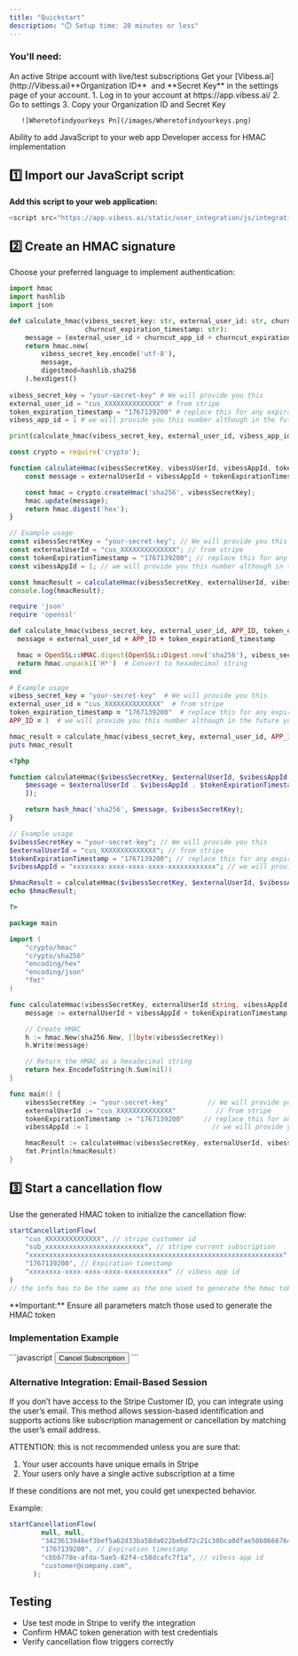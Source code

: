 ```yaml
---
title: "Quickstart"
description: "⏱️ Setup time: 20 minutes or less"
---
```


### You'll need:

<Info>
  An active Stripe account with live/test subscriptions
</Info>

<Info>
  Get your [Vibess.ai](http://Vibess.ai)**Organization ID**  and **Secret Key** in the settings page of your account.

  <Expandable title="👁️ How to get them">
    1. Log in to your account at https://app.vibess.ai/ 
    2. Go to settings
    3. Copy your Organization ID and Secret Key

       ![Wheretofindyourkeys Pn](/images/Wheretofindyourkeys.png)
  </Expandable>
</Info>

<Info>
  Ability to add JavaScript to your web app
</Info>

<Info>
  Developer access for HMAC implementation
</Info>

## 1️⃣ Import our JavaScript script

**Add this script to your web application:**

```javascript
<script src="https://app.vibess.ai/static/user_integration/js/integration_initiallizer.js"></script>
```

## 2️⃣ Create an HMAC signature

Choose your preferred language to implement authentication:

<CodeGroup>

```python Python
import hmac
import hashlib
import json

def calculate_hmac(vibess_secret_key: str, external_user_id: str, churncut_app_id: int | str,
                   churncut_expiration_timestamp: str):
    message = (external_user_id + churncut_app_id + churncut_expiration_timestamp).encode('utf-8')
    return hmac.new(
        vibess_secret_key.encode('utf-8'),
        message,
        digestmod=hashlib.sha256
    ).hexdigest()
    
vibess_secret_key = "your-secret-key" # We will provide you this
external_user_id = "cus_XXXXXXXXXXXXXX" # from stripe
token_expiration_timestamp = "1767139200" # replace this for any expiration date as a timestamp
vibess_app_id = 1 # we will provide you this number although in the future you may be abble to access it in our management app

print(calculate_hmac(vibess_secret_key, external_user_id, vibess_app_id, token_expiration_timestamp))
```


```javascript JavaScript
const crypto = require('crypto');

function calculateHmac(vibessSecretKey, vibessUserId, vibessAppId, tokenExpirationTimestamp) {
    const message = externalUserId + vibessAppId + tokenExpirationTimestamp

    const hmac = crypto.createHmac('sha256', vibessSecretKey);
    hmac.update(message);
    return hmac.digest('hex');
}

// Example usage
const vibessSecretKey = "your-secret-key"; // We will provide you this
const externalUserId = "cus_XXXXXXXXXXXXXX"; // from stripe
const tokenExpirationTimestamp = "1767139200"; // replace this for any expiration date as a timestamp
const vibessAppId = 1; // we will provide you this number although in the future you may be able to access it in our management app

const hmacResult = calculateHmac(vibessSecretKey, externalUserId, vibessAppId, tokenExpirationTimestamp);
console.log(hmacResult);
```


```ruby Ruby
require 'json'
require 'openssl'

def calculate_hmac(vibess_secret_key, external_user_id, APP_ID, token_expiration_timestamp)
  message = external_user_id + APP_ID + token_expirationE_timestamp

  hmac = OpenSSL::HMAC.digest(OpenSSL::Digest.new('sha256'), vibess_secret_key, message)
  return hmac.unpack1('H*')  # Convert to hexadecimal string
end

# Example usage
vibess_secret_key = "your-secret-key"  # We will provide you this
external_user_id = "cus_XXXXXXXXXXXXXX"  # from stripe
token_expiration_timestamp = "1767139200"  # replace this for any expiration date as a timestamp
APP_ID = 1  # we will provide you this number although in the future you may be able to access it in our management app

hmac_result = calculate_hmac(vibess_secret_key, external_user_id, APP_ID, EXPIRATION_TIMESTAMP)
puts hmac_result
```


```php PHP
<?php

function calculateHmac($vibessSecretKey, $externalUserId, $vibessAppId, $tokenExpirationTimestamp) {
    $message = $externalUserId . $vibessAppId . $tokenExpirationTimestamp
    ]);

    return hash_hmac('sha256', $message, $vibessSecretKey);
}

// Example usage
$vibessSecretKey = "your-secret-key"; // We will provide you this
$externalUserId = "cus_XXXXXXXXXXXXXX"; // from stripe
$tokenExpirationTimestamp = "1767139200"; // replace this for any expiration date as a timestamp
$vibessAppId = "xxxxxxxx-xxxx-xxxx-xxxx-xxxxxxxxxxxx"; // we will provide you this code although in the future you may be able to access it in our management app

$hmacResult = calculateHmac($vibessSecretKey, $externalUserId, $vibessAppId, $tokenExpirationTimestamp);
echo $hmacResult;

?>
```


```go GO [expandable]
package main

import (
	"crypto/hmac"
	"crypto/sha256"
	"encoding/hex"
	"encoding/json"
	"fmt"
)

func calculateHmac(vibessSecretKey, externalUserId string, vibessAppId string, tokenExpirationTimestamp string) string {
	message := externalUserId + vibessAppId + tokenExpirationTimestamp

	// Create HMAC
	h := hmac.New(sha256.New, []byte(vibessSecretKey))
	h.Write(message)

	// Return the HMAC as a hexadecimal string
	return hex.EncodeToString(h.Sum(nil))
}

func main() {
	vibessSecretKey := "your-secret-key"          // We will provide you this
	externalUserId := "cus_XXXXXXXXXXXXXX"          // from stripe
	tokenExpirationTimestamp := "1767139200"     // replace this for any expiration date as a timestamp
	vibessAppId := 1                               // we will provide you this number although in the future you may be able to access it in our management app

	hmacResult := calculateHmac(vibessSecretKey, externalUserId, vibessAppId, tokenExpirationTimestamp)
	fmt.Println(hmacResult)
}
```

</CodeGroup>

## 3️⃣ Start a cancellation flow

Use the generated HMAC token to initialize the cancellation flow:

```javascript
startCancellationFlow(
    "cus_XXXXXXXXXXXXXX", // stripe customer id
    "sub_xxxxxxxxxxxxxxxxxxxxxxxxx", // stripe current subscription
    "xxxxxxxxxxxxxxxxxxxxxxxxxxxxxxxxxxxxxxxxxxxxxxxxxxxxxxxxxxxxxxxx", // Here goes your hmac token
    "1767139200", // Expiration timestamp 
    "xxxxxxxx-xxxx-xxxx-xxxx-xxxxxxxxxxx" // vibess app id
)
// the info has to be the same as the one used to generate the hmac toke
```

<Warning>
  **Important:** Ensure all parameters match those used to generate the HMAC token
</Warning>

### Implementation Example

<AccordionGroup>
  <Accordion title="JS example" icon="circle-check">
    ```javascript
    <button onclick="handleCancellation()">Cancel Subscription</button> <script> 
    	function handleCancellation() { 
    	startCancellationFlow(
    		"cus_XXXXXXXXXXXXXX",
    		"sub_xxxxxxxxxxxxxxxxx", 
    		"your-hmac-token",
    		"1767139200",
    		"your-vibess-app-id" 
    			) 
    } </script>
    ```
  </Accordion>
</AccordionGroup>

### **Alternative Integration: Email-Based Session**

If you don’t have access to the Stripe Customer ID, you can integrate using the user’s email. This method allows session-based identification and supports actions like subscription management or cancellation by matching the user’s email address.

<Warning>
  ATTENTION: this is not recommended unless you are sure that:

  1. Your user accounts have unique emails in Stripe
  2. Your users only have a single active subscription at a time

  If these conditions are not met, you could get unexpected behavior.
</Warning>

Example:

```javascript
startCancellationFlow(
        null, null,
        "3423613948ef3bef5a62d33ba58da022bebd72c21c30bca0dfae50606667647e", // Here goes your hmac token
        "1767139200", // Expiration timestamp
        "cbbb778e-afda-5ae5-82f4-c58dcafc7f1a", // vibess app id
        "customer@company.com",
      );
```

## Testing

- Use test mode in Stripe to verify the integration
- Confirm HMAC token generation with test credentials
- Verify cancellation flow triggers correctly